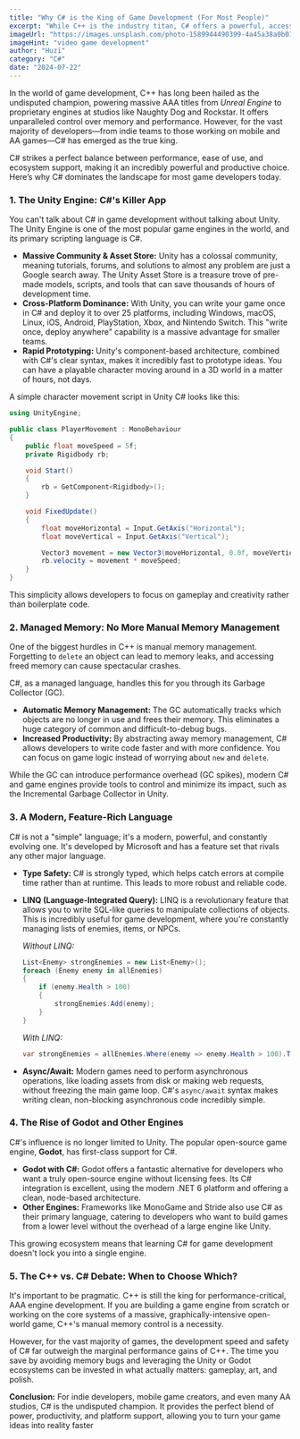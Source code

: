 ```yaml
---
title: "Why C# is the King of Game Development (For Most People)"
excerpt: "While C++ is the industry titan, C# offers a powerful, accessible, and highly productive alternative, especially with engines like Unity and Godot. Discover why C# might be the perfect language for your next game."
imageUrl: "https://images.unsplash.com/photo-1589944490399-4a45a38a0b01?q=80&w=2070&auto=format&fit=crop"
imageHint: "video game development"
author: "Huzi"
category: "C#"
date: "2024-07-22"
---
```


In the world of game development, C++ has long been hailed as the undisputed champion, powering massive AAA titles from *Unreal Engine* to proprietary engines at studios like Naughty Dog and Rockstar. It offers unparalleled control over memory and performance. However, for the vast majority of developers—from indie teams to those working on mobile and AA games—C# has emerged as the true king.

C# strikes a perfect balance between performance, ease of use, and ecosystem support, making it an incredibly powerful and productive choice. Here’s why C# dominates the landscape for most game developers today.

### 1. The Unity Engine: C#'s Killer App

You can't talk about C# in game development without talking about Unity. The Unity Engine is one of the most popular game engines in the world, and its primary scripting language is C#.

- **Massive Community & Asset Store:** Unity has a colossal community, meaning tutorials, forums, and solutions to almost any problem are just a Google search away. The Unity Asset Store is a treasure trove of pre-made models, scripts, and tools that can save thousands of hours of development time.
- **Cross-Platform Dominance:** With Unity, you can write your game once in C# and deploy it to over 25 platforms, including Windows, macOS, Linux, iOS, Android, PlayStation, Xbox, and Nintendo Switch. This "write once, deploy anywhere" capability is a massive advantage for smaller teams.
- **Rapid Prototyping:** Unity's component-based architecture, combined with C#'s clear syntax, makes it incredibly fast to prototype ideas. You can have a playable character moving around in a 3D world in a matter of hours, not days.

A simple character movement script in Unity C# looks like this:
```csharp
using UnityEngine;

public class PlayerMovement : MonoBehaviour
{
    public float moveSpeed = 5f;
    private Rigidbody rb;

    void Start()
    {
        rb = GetComponent<Rigidbody>();
    }

    void FixedUpdate()
    {
        float moveHorizontal = Input.GetAxis("Horizontal");
        float moveVertical = Input.GetAxis("Vertical");

        Vector3 movement = new Vector3(moveHorizontal, 0.0f, moveVertical);
        rb.velocity = movement * moveSpeed;
    }
}
```
This simplicity allows developers to focus on gameplay and creativity rather than boilerplate code.

### 2. Managed Memory: No More Manual Memory Management

One of the biggest hurdles in C++ is manual memory management. Forgetting to `delete` an object can lead to memory leaks, and accessing freed memory can cause spectacular crashes.

C#, as a managed language, handles this for you through its Garbage Collector (GC).

- **Automatic Memory Management:** The GC automatically tracks which objects are no longer in use and frees their memory. This eliminates a huge category of common and difficult-to-debug bugs.
- **Increased Productivity:** By abstracting away memory management, C# allows developers to write code faster and with more confidence. You can focus on game logic instead of worrying about `new` and `delete`.

While the GC can introduce performance overhead (GC spikes), modern C# and game engines provide tools to control and minimize its impact, such as the Incremental Garbage Collector in Unity.

### 3. A Modern, Feature-Rich Language

C# is not a "simple" language; it's a modern, powerful, and constantly evolving one. It's developed by Microsoft and has a feature set that rivals any other major language.

- **Type Safety:** C# is strongly typed, which helps catch errors at compile time rather than at runtime. This leads to more robust and reliable code.
- **LINQ (Language-Integrated Query):** LINQ is a revolutionary feature that allows you to write SQL-like queries to manipulate collections of objects. This is incredibly useful for game development, where you're constantly managing lists of enemies, items, or NPCs.

    *Without LINQ:*
    ```csharp
    List<Enemy> strongEnemies = new List<Enemy>();
    foreach (Enemy enemy in allEnemies)
    {
        if (enemy.Health > 100)
        {
            strongEnemies.Add(enemy);
        }
    }
    ```

    *With LINQ:*
    ```csharp
    var strongEnemies = allEnemies.Where(enemy => enemy.Health > 100).ToList();
    ```

- **Async/Await:** Modern games need to perform asynchronous operations, like loading assets from disk or making web requests, without freezing the main game loop. C#'s `async/await` syntax makes writing clean, non-blocking asynchronous code incredibly simple.

### 4. The Rise of Godot and Other Engines

C#'s influence is no longer limited to Unity. The popular open-source game engine, **Godot**, has first-class support for C#.

- **Godot with C#:** Godot offers a fantastic alternative for developers who want a truly open-source engine without licensing fees. Its C# integration is excellent, using the modern .NET 6 platform and offering a clean, node-based architecture.
- **Other Engines:** Frameworks like MonoGame and Stride also use C# as their primary language, catering to developers who want to build games from a lower level without the overhead of a large engine like Unity.

This growing ecosystem means that learning C# for game development doesn't lock you into a single engine.

### 5. The C++ vs. C# Debate: When to Choose Which?

It's important to be pragmatic. C++ is still the king for performance-critical, AAA engine development. If you are building a game engine from scratch or working on the core systems of a massive, graphically-intensive open-world game, C++'s manual memory control is a necessity.

However, for the vast majority of games, the development speed and safety of C# far outweigh the marginal performance gains of C++. The time you save by avoiding memory bugs and leveraging the Unity or Godot ecosystems can be invested in what actually matters: gameplay, art, and polish.

**Conclusion:** For indie developers, mobile game creators, and even many AA studios, C# is the undisputed champion. It provides the perfect blend of power, productivity, and platform support, allowing you to turn your game ideas into reality faster